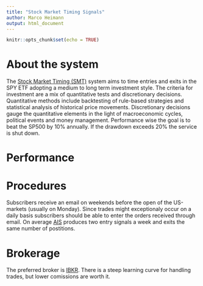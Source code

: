 ```yaml
---
title: "Stock Market Timing Signals"
author: Marco Heimann
output: html_document
---
```


```r
knitr::opts_chunk$set(echo = TRUE)
```

# About the system
The [Stock Market Timing (SMT)](https://www.getrevue.co/profile/investingnewsletter/members) system aims to time entries and exits in the SPY ETF adopting a medium to long term investment style. The criteria for investment are a mix of quantitative tests and discretionary decisions. Quantitative methods include backtesting of rule-based strategies and statistical analysis of historical price movements. Discretionary decisions gauge the quantitative elements in the light of macroeconomic cycles, political events and money management. Performance wise the goal is to beat the SP500 by 10% annually. If the drawdown exceeds 20% the service is shut down.

# Performance


# Procedures
Subscribers receive an email on weekends before the open of the US-markets (usually on Monday). Since trades might exceptionaly occur on a daily basis subscribers should be able to enter the orders received through email. On average [AIS](https://www.getrevue.co/profile/investingnewsletter/members) produces two entry signals a week and exits the same number of postitions. 

# Brokerage
The preferred broker is [IBKR](http://interactivebrokers.com). There is a steep learning curve for handling trades, but lower comissions are worth it. 